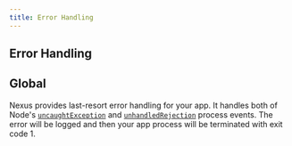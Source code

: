 ```yaml
---
title: Error Handling
---
```


## Error Handling

## Global

Nexus provides last-resort error handling for your app. It handles both of Node's [`uncaughtException`](https://nodejs.org/api/process.html#process_event_uncaughtexception) and [`unhandledRejection`](https://nodejs.org/api/process.html#process_event_unhandledrejection) process events. The error will be logged and then your app process will be terminated with exit code 1.
